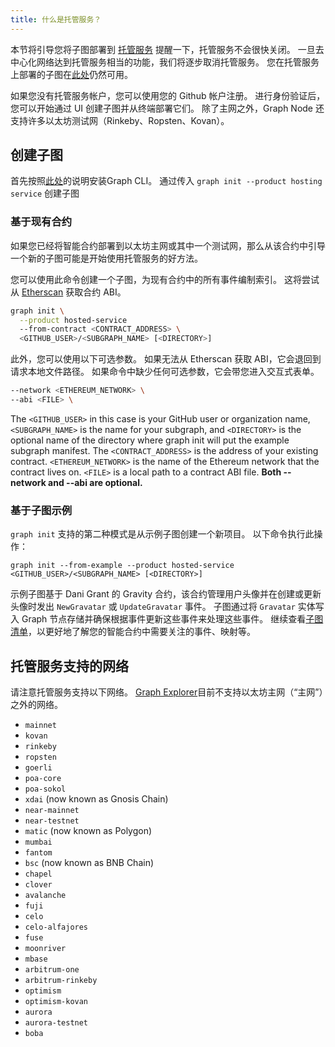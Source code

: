 ```yaml
---
title: 什么是托管服务？
---
```


本节将引导您将子图部署到 [托管服务](https://thegraph.com/hosted-service/) 提醒一下，托管服务不会很快关闭。 一旦去中心化网络达到托管服务相当的功能，我们将逐步取消托管服务。 您在托管服务上部署的子图在[此处](https://thegraph.com/hosted-service/)仍然可用。

如果您没有托管服务帐户，您可以使用您的 Github 帐户注册。 进行身份验证后，您可以开始通过 UI 创建子图并从终端部署它们。 除了主网之外，Graph Node 还支持许多以太坊测试网（Rinkeby、Ropsten、Kovan）。

## 创建子图

首先按照[此处](/developer/define-subgraph-hosted)的说明安装Graph CLI。 通过传入 `graph init --product hosting service` 创建子图

### 基于现有合约

如果您已经将智能合约部署到以太坊主网或其中一个测试网，那么从该合约中引导一个新的子图可能是开始使用托管服务的好方法。

您可以使用此命令创建一个子图，为现有合约中的所有事件编制索引。 这将尝试从 [Etherscan](https://etherscan.io/) 获取合约 ABI。

```sh
graph init \
  --product hosted-service
  --from-contract <CONTRACT_ADDRESS> \
  <GITHUB_USER>/<SUBGRAPH_NAME> [<DIRECTORY>]
```

此外，您可以使用以下可选参数。 如果无法从 Etherscan 获取 ABI，它会退回到请求本地文件路径。 如果命令中缺少任何可选参数，它会带您进入交互式表单。

```sh
--network <ETHEREUM_NETWORK> \
--abi <FILE> \
```

The `<GITHUB_USER>` in this case is your GitHub user or organization name, `<SUBGRAPH_NAME>` is the name for your subgraph, and `<DIRECTORY>` is the optional name of the directory where graph init will put the example subgraph manifest. The `<CONTRACT_ADDRESS>` is the address of your existing contract. `<ETHEREUM_NETWORK>` is the name of the Ethereum network that the contract lives on. `<FILE>` is a local path to a contract ABI file. **Both --network and --abi are optional.**

### 基于子图示例

`graph init` 支持的第二种模式是从示例子图创建一个新项目。 以下命令执行此操作：

```
graph init --from-example --product hosted-service <GITHUB_USER>/<SUBGRAPH_NAME> [<DIRECTORY>]
```

示例子图基于 Dani Grant 的 Gravity 合约，该合约管理用户头像并在创建或更新头像时发出 `NewGravatar` 或 `UpdateGravatar` 事件。 子图通过将 `Gravatar` 实体写入 Graph 节点存储并确保根据事件更新这些事件来处理这些事件。 继续查看[子图清单](/developer/create-subgraph-hosted#the-subgraph-manifest)，以更好地了解您的智能合约中需要关注的事件、映射等。

## 托管服务支持的网络

请注意托管服务支持以下网络。 [Graph Explorer](https://thegraph.com/explorer)目前不支持以太坊主网（“主网”）之外的网络。

- `mainnet`
- `kovan`
- `rinkeby`
- `ropsten`
- `goerli`
- `poa-core`
- `poa-sokol`
- `xdai` (now known as Gnosis Chain)
- `near-mainnet`
- `near-testnet`
- `matic` (now known as Polygon)
- `mumbai`
- `fantom`
- `bsc` (now known as BNB Chain)
- `chapel`
- `clover`
- `avalanche`
- `fuji`
- `celo`
- `celo-alfajores`
- `fuse`
- `moonriver`
- `mbase`
- `arbitrum-one`
- `arbitrum-rinkeby`
- `optimism`
- `optimism-kovan`
- `aurora`
- `aurora-testnet`
- `boba`
